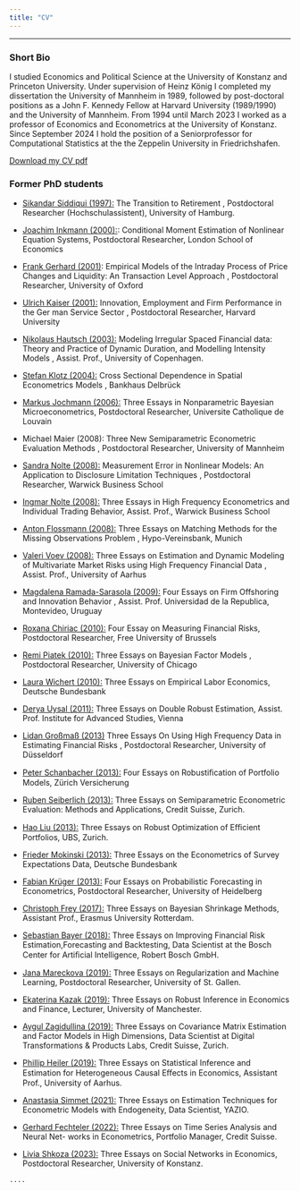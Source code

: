 ```yaml
---
title: "CV"
---
```


------------------------------------------------------------------------

### Short Bio

I studied Economics and Political Science at the University of Konstanz and Princeton University. Under supervision of Heinz König I completed my dissertation the University of Mannheim in 1989, followed by post-doctoral positions as a John F. Kennedy Fellow at Harvard University (1989/1990) and the University of Mannheim. From 1994 until March 2023 I worked as a professor of Economics and Econometrics at the University of Konstanz. Since September 2024 I hold the position of a Seniorprofessor for Computational Statistics at the the Zeppelin University in Friedrichshafen.

```{=html}
<!--
[Download my CV pdf](https://raw.githubusercontent.com/W-Pohlmeier/WP-Website/main/CV_Pohlmeier_2023_04.pdf)
-->
```

<!-- [Download my CV pdf](https://cloud.uni-konstanz.de/index.php/f/169209253) -->

[Download my CV pdf](https://cloud.uni-konstanz.de/index.php/s/k5YTWzKS2wXaDZR)


### Former PhD students

-   [Sikandar Siddiqui (1997):](https://www.linkedin.com/in/sikandarsiddiqui/?originalSubdomain=de) The Transition to Retirement , Postdoctoral Researcher (Hochschulassistent), University of Hamburg.

-   [Joachim Inkmann (2000):](https://fbe.unimelb.edu.au/our-people/staff/finance/joachim-inkmann): Conditional Moment Estimation of Nonlinear Equation Systems, Postdoctoral Researcher, London School of Economics

-   [Frank Gerhard (2001)](https://www.linkedin.com/in/frankgerhard/?originalSubdomain=de): Empirical Models of the Intraday Process of Price Changes and Liquidity: An Transaction Level Approach , Postdoctoral Researcher, University of Oxford

-   [Ulrich Kaiser (2001):](https://www.business.uzh.ch/en/research/professorships/entrepreneurship/team/kaiser.html) Innovation, Employment and Firm Performance in the Ger man Service Sector , Postdoctoral Researcher, Harvard University

-   [Nikolaus Hautsch (2003):](https://homepage.univie.ac.at/nikolaus.hautsch/) Modeling Irregular Spaced Financial data: Theory and Practice of Dynamic Duration, and Modelling Intensity Models , Assist. Prof., University of Copenhagen.

-   [Stefan Klotz (2004):](https://www.linkedin.com/in/stefanklotzvif/?originalSubdomain=de) Cross Sectional Dependence in Spatial Econometrics Models , Bankhaus Delbrück

-   [Markus Jochmann (2006):](https://www.linkedin.com/in/markus-jochmann-345b49138/?originalSubdomain=de) Three Essays in Nonparametric Bayesian Microeconometrics, Postdoctoral Researcher, Universite Catholique de Louvain

-   Michael Maier (2008): Three New Semiparametric Econometric Evaluation Methods , Postdoctoral Researcher, University of Mannheim

-   [Sandra Nolte (2008):](https://www.lancaster.ac.uk/lums/people/sandra-nolte) Measurement Error in Nonlinear Models: An Application to Disclosure Limitation Techniques , Postdoctoral Researcher, Warwick Business School

-   [Ingmar Nolte (2008):](https://www.lancaster.ac.uk/lums/people/ingmar-nolte) Three Essays in High Frequency Econometrics and Individual Trading Behavior, Assist. Prof., Warwick Business School

-   [Anton Flossmann (2008):](https://www.linkedin.com/in/dr-anton-flossmann-77b03593) Three Essays on Matching Methods for the Missing Observations Problem , Hypo-Vereinsbank, Munich

-   [Valeri Voev (2008):](https://www.linkedin.com/in/valeri-voev-1a698940/?originalSubdomain=dk%3E) Three Essays on Estimation and Dynamic Modeling of Multivariate Market Risks using High Frequency Financial Data , Assist. Prof., University of Aarhus

-   [Magdalena Ramada-Sarasola (2009):](https://www.linkedin.com/in/magdalena-ramada-sarasola-phd-73560210/?originalSubdomain=es) Four Essays on Firm Offshoring and Innovation Behavior , Assist. Prof. Universidad de la Republica, Montevideo, Uruguay

-   [Roxana Chiriac (2010):](https://www.econometrics.uni-freiburg.de/de/mitarbeitende/roxana-halbleib) Four Essay on Measuring Financial Risks, Postdoctoral Researcher, Free University of Brussels

-   [Remi Piatek (2010):](https://www.linkedin.com/in/remi-piatek/?originalSubdomain=dk) Three Essays on Bayesian Factor Models , Postdoctoral Researcher, University of Chicago

-   [Laura Wichert (2010):](https://www.linkedin.com/in/laura-wichert-913345106/?originalSubdomain=de) Three Essays on Empirical Labor Economics, Deutsche Bundesbank

-   [Derya Uysal (2011):](https://www.deryauysal.com/) Three Essays on Double Robust Estimation, Assist. Prof. Institute for Advanced Studies, Vienna

-   [Lidan Großmaß (2013)](https://www.linkedin.com/in/lidan-grossmass-frm-phd-1845b05?lipi=urn%3Ali%3Apage%3Ad_flagship3_profile_view_base_contact_details%3BvGogCPitS9WJh18HRAep3A%3D%3D) Three Essays On Using High Frequency Data in Estimating Financial Risks , Postdoctoral Researcher, University of Düsseldorf

-   [Peter Schanbacher (2013):](https://www.hs-furtwangen.de/personen/profil/2700-peterschanbacher/) Four Essays on Robustiﬁcation of Portfolio Models, Zürich Versicherung

-   [Ruben Seiberlich (2013):](https://www.zhaw.ch/de/ueber-uns/person/seib/) Three Essays on Semiparametric Econometric Evaluation: Methods and Applications, Credit Suisse, Zurich.

-   [Hao Liu (2013):](https://www.linkedin.com/in/hao-l-357b6664?lipi=urn%3Ali%3Apage%3Ad_flagship3_profile_view_base_contact_details%3Bogsvbdr8RkWXIHyDb1V2VQ%3D%3D) Three Essays on Robust Optimization of Eﬃcient Portfolios, UBS, Zurich.

-   [Frieder Mokinski (2013):](https://www.linkedin.com/in/frieder-mokinski-371103b4?lipi=urn%3Ali%3Apage%3Ad_flagship3_profile_view_base_contact_details%3BKeP4BiBGQCq%2BbUIGId7SfQ%3D%3D) Three Essays on the Econometrics of Survey Expectations Data, Deutsche Bundesbank

-   [Fabian Krüger (2013):](https://ewifo.stat.kit.edu/21_57.php) Four Essays on Probabilistic Forecasting in Econometrics, Postdoctoral Researcher, University of Heidelberg

-   [Christoph Frey (2017):](https://www.linkedin.com/in/christoph-frey-b66a164?lipi=urn%3Ali%3Apage%3Ad_flagship3_profile_view_base_contact_details%3Bks5li8ZHQ2itrVtC%2FKvQQw%3D%3D) Three Essays on Bayesian Shrinkage Methods, Assistant Prof., Erasmus University Rotterdam.

-   [Sebastian Bayer (2018):](https://www.linkedin.com/in/sebastian-bayer?lipi=urn%3Ali%3Apage%3Ad_flagship3_profile_view_base_contact_details%3Bx8W1zgeWQNWVG5EJ6Fscew%3D%3D) Three Essays on Improving Financial Risk Estimation,Forecasting and Backtesting, Data Scientist at the Bosch Center for Artiﬁcial Intelligence, Robert Bosch GmbH.

-   [Jana Mareckova (2019):](https://sites.google.com/view/janamareckova) Three Essays on Regularization and Machine Learning, Postdoctoral Researcher, University of St. Gallen.

-   [Ekaterina Kazak (2019):](https://research.manchester.ac.uk/en/persons/ekaterina.kazak) Three Essays on Robust Inference in Economics and Finance, Lecturer, University of Manchester.

-   [Aygul Zagidullina (2019):](https://www.linkedin.com/in/aygul-zagidullina-phd-2307?lipi=urn%3Ali%3Apage%3Ad_flagship3_profile_view_base_contact_details%3B6bmypPjzR3mR%2F%2BwVAz%2FWkQ%3D%3D) Three Essays on Covariance Matrix Estimation and Factor Models in High Dimensions, Data Scientist at Digital Transformations & Products Labs, Credit Suisse, Zurich.

-   [Phillip Heiler (2019):](https://www.au.dk/en/show/person/pheiler@econ.au.dk) Three Essays on Statistical Inference and Estimation for Heterogeneous Causal Eﬀects in Economics, Assistant Prof., University of Aarhus.

-   [Anastasia Simmet (2021):](https://www.linkedin.com/in/anastasia-simmet-413b1894?lipi=urn%3Ali%3Apage%3Ad_flagship3_profile_view_base_contact_details%3B6G4YoWHxRSuejgQO9UyNxw%3D%3D) Three Essays on Estimation Techniques for Econometric Models with Endogeneity, Data Scientist, YAZIO.

-   [Gerhard Fechteler (2022):](https://www.linkedin.com/in/dr-gerhard-fechteler-87293113b?lipi=urn%3Ali%3Apage%3Ad_flagship3_profile_view_base_contact_details%3BKg76uLY7QSC9Y0BZ1Uu78w%3D%3D) Three Essays on Time Series Analysis and Neural Net- works in Econometrics, Portfolio Manager, Credit Suisse.

-   [Livia Shkoza (2023):](https://www.linkedin.com/in/livia-shkoza?lipi=urn%3Ali%3Apage%3Ad_flagship3_profile_view_base_contact_details%3BD%2FLVbj3aRO%2BUf%2FHcvaxUtg%3D%3D) Three Essays on Social Networks in Economics, Postdoctoral Researcher, University of Konstanz.

```         
....
```
